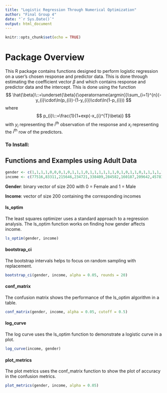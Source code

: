 ```yaml
---
title: "Logistic Regression Through Numerical Optimization"
author: "Final Group 4"
date: "`r Sys.Date()`"
output: html_document
---
```


```r
knitr::opts_chunk$set(echo = TRUE)
```

# Package Overview

This R package contains functions designed to perform logistic regression on a user's chosen response and predictor data. This is done through estimating the coefficient vector $\beta$ and which contains response and predictor data and the intercept. This is done using the function
$$
\hat{\beta}\::=\underset{\beta}{\operatorname{argmin}}\sum_{i=1}^{n}(-y_{i}\cdot\ln(p_{i})-(1-y_{i})\cdot\ln(1-p_{i}))
$$
where
$$
p_{i}\::=\frac{1}{1+exp(-x_{i}^{T}\beta)}
$$
with $y_{i}$ representing the $i^{\text{th}}$ observation of the response and $x_{i}$ representing the $i^{\text{th}}$ row of the predictors.

### To Install:


## Functions and Examples using Adult Data

```r
gender <- c(1,1,1,1,0,0,0,1,0,1,1,1,0,1,1,1,1,1,1,0,1,0,1,1,0,1,1,1,1,1,1,1,1,1,1,1,1,0,1,1,1,1,1,0,1,1,1,0,1,1,0,0,0,1,1,1,1,1,1,1,1,1,1,1,1,1,0,0,1,1,1,0,1,1,1,1,1,1,0,1,1,1,0,1,0,0,1,1,1,0,1,0,0,0,1,1,1,1,0,1,1,1,0,0,1,1,0,1,0,1,1,1,1,0,0,1,1,1,1,1,0,1,1,1,1,0,0,1,1,1,0,0,1,1,0,1,1,0,1,1,1,0,1,0,1,0,1,0,1,0,0,0,0,1,1,1,1,1,1,1,0,0,0,0,1,0,1,1,1,0,1,1,1,1,1,0,1,1,1,1,1,0,1,1,1,1,0,0,0,1,0,1,1,1,1,1,1,0,1,1)
income <- c(77516,83311,215646,234721,338409,284582,160187,209642,45781,159449,280464,141297,122272,205019,121772,245487,176756,186824,28887,292175,193524,302146,76845,117037,109015,216851,168294,180211,367260,193366,190709,266015,386940,59951,311512,242406,197200,544091,84154,265477,507875,88506,172987,94638,289980,337895,144361,128354,101603,271466,32275,226956,51835,251585,109832,237993,216666,56352,147372,188146,59496,293936,149640,116632,105598,155537,183175,169846,191681,200681,101509,309974,162298,211678,124744,213921,32214,212759,309634,125927,446839,276515,51618,159937,343591,346253,268234,202051,54334,410867,249977,286730,212563,117747,226296,115585,191277,202683,171095,249409,124191,198282,149116,188300,103432,317660,304873,194901,189265,124692,432376,65324,335605,377869,102864,95647,303090,197371,247552,102632,199915,118853,77143,267989,301606,287828,111697,114937,129305,365739,69621,43323,120985,254202,146195,125933,56920,163127,34310,81973,66614,232782,316868,196584,105376,185814,175374,108293,181232,174662,186009,198183,163003,296158,252903,187715,214542,494223,191535,228456,38317,252752,78374,88419,201080,207157,235485,102628,25828,54826,124953,175325,96062,428030,149624,253814,312956,483777,183930,37274,181344,114580,633742,286370,29054,304030,143129,135105,99928,109567,155222,159567,523910,120939,130760,197387,99374,56795,138992,32921)
```
**Gender**: binary vector of size 200 with 0 = Female and 1 = Male

**Income**: vector of size 200 containing the corresponding incomes

#### ls_optim
The least squares optimizer uses a standard approach to a regression analysis. The ls_optim function works on finding how gender affects income.
```r

ls_optim(gender, income)

```

#### bootstrap_ci
The bootstrap intervals helps to focus on random sampling with replacement.
```r

bootstrap_ci(gender, income, alpha = 0.05, rounds = 20)

```


#### conf_matrix
The confusion matrix shows the performance of the ls_optim algorithm in a table. 
```r

conf_matrix(gender, income, alpha = 0.05, cutoff = 0.5)

```

#### log_curve
The log curve uses the ls_optim function to demonstrate a logistic curve in a plot.
```r
log_curve(income, gender)
```

#### plot_metrics
The plot metrics uses the conf_matrix function to show the plot of accuracy in the confusion metrics. 
```r

plot_metrics(gender, income, alpha = 0.05)

```

